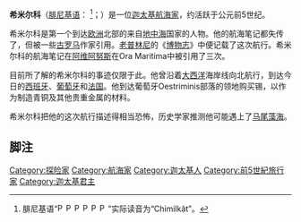 {{expand|time=2013-11-06T02:44:06+00:00}}
{{unreferenced|time=2013-11-06T02:44:06+00:00}}
'''希米尔科'''（[[腓尼基语|腓尼基语]]：{{script|Phnx|𐤕𐤓𐤓𐤋𐤌𐤊}} ''{{transl|腓尼基字母|KMLQRT}}''<ref>腓尼基语“[[File:Phoenician_taw.svg|15px]][[File:Phoenician_res.svg|15px]][[File:Phoenician_qoph.svg|15px]][[File:Phoenician_lamedh.svg|15px]][[File:Phoenician_mem.svg|15px]][[File:Phoenician_kaph.svg|15px]]”实际读音为“Chimilkât”。</ref>；{{lang-la|Himilco}}）是一位[[古迦太基|迦太基]][[航海家|航海家]]，约活跃于公元前5世纪。

希米尔科是第一个到达[[欧洲|欧洲]]北部的来自[[地中海|地中海]]国家的人物。他的航海笔记都失传了，但被一些[[古罗马|古罗马]]作家引用。[[老普林尼|老普林尼]]的《[[博物志_(老普林尼)|博物志]]》中便记载了这次航行。希米尔科的航海笔记在[[阿维阿努斯|阿维阿努斯]]在Ora Maritima中被引用了三次。

目前所了解的希米尔科的事迹仅限于此。他曾沿着[[大西洋|大西洋]]海岸线向北航行，到达今日的[[西班牙|西班牙]]、[[葡萄牙|葡萄牙]]和[[法国|法国]]。他到达葡萄牙Oestriminis部落的领地购买锡，以作为制造青铜及其他贵重金属的材料。

希米尔科把他的这次航行描述得相当恐怖，历史学家推测他可能遇上了[[马尾藻海|马尾藻海]]。
==脚注==
{{reflist}}

{{bio-stub}}

[[Category:探险家|Category:探险家]]
[[Category:航海家|Category:航海家]]
[[Category:迦太基人|Category:迦太基人]]
[[Category:前5世紀旅行家|Category:前5世紀旅行家]]
[[Category:迦太基君主|Category:迦太基君主]]